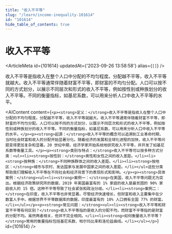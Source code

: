 ```yaml
---
title: "收入不平等"
slug: "/learn/income-inequality-101614"
id: "101614"
hide_table_of_contents: true
---
```



# 收入不平等

<ArticleMeta id={101614} updatedAt={'2023-09-26 13:58:58'} alias={`[]`} />
<div className='border-solid border-b border-t-0 my-4 border-[var(--ifm-color-gray-300)]' />

收入不平等是指收入在整个人口中分配的不均匀程度。分配越不平等，收入不平等就越大。收入不平等通常伴随着财富不平等，即财富的不均匀分配。人口可以按不同的方式划分，以展示不同层次和形式的收入不平等，例如按性别或种族划分的收入不平等。不同的衡量指标，如基尼系数，可以用来分析人口中收入不平等的水平。

<AIContent content={`<p><strong>定义：</strong>收入不平等是指收入在整个人口中分配的不均匀程度。分配越不平等，收入不平等就越大。收入不平等通常伴随着财富不平等，即财富的不均匀分配。人口可以按不同的方式划分，以展示不同层次和形式的收入不平等，例如按性别或种族划分的收入不平等。不同的衡量指标，如基尼系数，可以用来分析人口中收入不平等的水平。</p><p><strong>起源：</strong>收入不平等的概念可以追溯到工业革命时期，当时社会财富和收入的分配开始显著分化。随着经济的发展和全球化进程的加快，收入不平等问题变得更加复杂和显著。20 世纪中期，经济学家开始系统地研究收入不平等，并开发了如基尼系数等衡量工具。</p><p><strong>类别与特点：</strong>收入不平等可以按多种方式分类：<ul><li><strong>按性别：</strong>男性和女性之间的收入差距。</li><li><strong>按种族：</strong>不同种族群体之间的收入差距。</li><li><strong>按地区：</strong>城市与农村、发达国家与发展中国家之间的收入差距。</li></ul>这些分类帮助我们理解收入不平等在不同社会和经济背景下的表现形式和影响。</p><p><strong>具体案例：</strong><ul><li><strong>案例一：</strong>在美国，收入不平等问题尤为突出。根据经济政策研究所的数据，2019 年美国最富有的 1% 家庭的收入是最贫困的 90% 家庭收入的 15 倍。这种不平等导致了社会紧张和政治分歧。</li><li><strong>案例二：</strong>在印度，收入不平等也非常显著。尽管经济快速增长，但财富和收入主要集中在少数富人手中。根据世界不平等数据库的数据，印度最富有的 10% 人口拥有全国 77% 的财富。</li></ul></p><p><strong>常见问题：</strong><ul><li><strong>收入不平等和财富不平等有何区别？</strong>收入不平等指的是收入的分配不均，而财富不平等指的是财富的分配不均。虽然两者相关，但并不完全相同。</li><li><strong>如何衡量收入不平等？</strong>常用的衡量指标包括基尼系数、帕尔玛比率和洛伦兹曲线。</li></ul></p>`} id={101614} />

